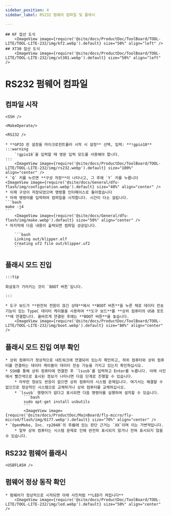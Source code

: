 ```yaml
---
sidebar_position: 4
sidebar_label: RS232 펌웨어 컴파일 및 플래시

---
```




    ## KF 접선 도식
        <ImageView image={require('@site/docs/ProductDoc/ToolBoard/TOOL-LITE/TOOL-LITE-232/img/kf2.webp').default} size="50%" align="left" />
    ## XT30 접선 도식
        <ImageView image={require('@site/docs/ProductDoc/ToolBoard/TOOL-LITE/TOOL-LITE-232/img/xt301.webp').default} size="50%" align="left" /> 
# RS232 펌웨어 컴파일

## 컴파일 시작

    <SSH />

    <MakeOperate/>

    <RS232 />

    * **GPIO 핀 설정을 마이크로컨트롤러 시작 시 설정** 선택, 입력: **!gpio18**
    :::warning
        `!gpio18`을 입력할 때 영문 입력 모드를 사용해야 합니다.
    :::
        <ImageView image={require('@site/docs/ProductDoc/ToolBoard/TOOL-LITE/TOOL-LITE-232/img/rs232.webp').default} size="100%" align="center" />
    * `Q` 키를 누르면 **구성 저장**이 나타나고, 그 후에 `Y` 키를 누릅니다
    <ImageView image={require('@site/docs/General/dfu-flash/img/configuration.webp').default} size="40%" align="center" />
    * 이제 구성이 저장되었으며 명령줄 인터페이스로 돌아왔습니다
    * 아래 명령어를 입력하여 컴파일을 시작합니다. 시간이 다소 걸립니다.
    ```bash
    make -j4
    ```
        <ImageView image={require('@site/docs/General/dfu-flash/img/make.webp').default} size="50%" align="center" />
    * 마지막에 다음 내용이 출력되면 컴파일 성공입니다.

        ```bash
        Linking out/klipper.elf
        Creating uf2 file out/klipper.uf2
        ```


## 플래시 모드 진입

    :::tip

    화살표가 가리키는 것이 `BOOT 버튼`입니다.

    :::

    * 도구 보드가 **완전히 전원이 끊긴 상태**에서 **BOOT 버튼**을 누른 채로 데이터 전송 기능이 있는 TypeC 데이터 케이블을 사용하여 **도구 보드**를 **상위 컴퓨터의 USB 포트**에 연결합니다. 올바르게 연결된 후에는 **BOOT 버튼**을 놓습니다.
        <ImageView image={require('@site/docs/ProductDoc/ToolBoard/TOOL-LITE/TOOL-LITE-232/img/boot.webp').default} size="80%" align="center" />

## 플래시 모드 진입 여부 확인
    * 상위 컴퓨터가 정상적으로 네트워크에 연결되어 있는지 확인하고, 하위 컴퓨터와 상위 컴퓨터를 연결하는 데이터 케이블이 데이터 전송 기능을 가지고 있는지 확인하십시오.
    * SSH를 통해 상위 컴퓨터에 연결한 후 `lsusb`를 입력하고 Enter를 누릅니다. 아래 사진에서 빨간색으로 표시된 정보가 나타나면 다음 단계로 진행할 수 있습니다.
        * 아무런 정보도 반응이 없으면 상위 컴퓨터의 시스템 문제입니다. 여기서는 해결할 수 없으므로 정상적인 시스템으로 교체하거나 상위 컴퓨터를 교체하십시오.
        * `lsusb` 명령어가 없다고 표시되면 다음 명령어를 실행하여 설치할 수 있습니다.
            ```bash
            sudo apt-get install usbutils
            ```
            <ImageView image={require('@site/docs/ProductDoc/MainBoard/fly-micro/fly-micro4/flash/img/6177.webp').default} size="70%" align="center" /> 
    * `OpenMoko, Inc. rp2040`의 후缀에 있는 판단 근거는 `XX`이며 이는 가변적입니다.
        * 일부 상위 컴퓨터는 시스템 문제로 인해 완전히 표시되지 않거나 전혀 표시되지 않을 수 있습니다.


## RS232 펌웨어 플래시
    
    <USBFLASH />
    


## 펌웨어 정상 동작 확인

    * 펌웨어가 정상적으로 시작되면 아래 사진처럼 **LED가 켜집니다**
        <ImageView image={require('@site/docs/ProductDoc/ToolBoard/TOOL-LITE/TOOL-LITE-232/img/led.webp').default} size="50%" align="center" />

